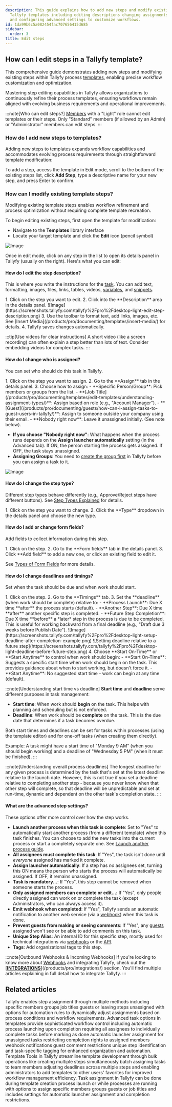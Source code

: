 ```yaml
---
description: This guide explains how to add new steps and modify existing steps in
  Tallyfy templates including editing descriptions changing assignments setting deadlines
  and configuring advanced settings to customize workflows.
id: 1da99b6c5a082454fac707656415d685
sidebar:
  order: 3
title: Edit steps
---
```



## How can I edit steps in a Tallyfy template?

This comprehensive guide demonstrates adding new steps and modifying existing steps within Tallyfy process [templates](/products/pro/documenting/templates/), enabling precise workflow customization and optimization.

Mastering step editing capabilities in Tallyfy allows organizations to continuously refine their process templates, ensuring workflows remain aligned with evolving business requirements and operational improvements.

:::note[Who can edit steps?]
[Members](/products/pro/documenting/members/) with a "Light" role cannot edit templates or their steps. Only "Standard" members (if allowed by an Admin) or "Administrator" members can edit steps.
:::

### How do I add new steps to templates?

Adding new steps to templates expands workflow capabilities and accommodates evolving process requirements through straightforward template modification:

To add a step, access the template in Edit mode, scroll to the bottom of the existing steps list, click **Add Step**, type a descriptive name for your new step, and press Enter to confirm.


### How can I modify existing template steps?

Modifying existing template steps enables workflow refinement and process optimization without requiring complete template recreation.

To begin editing existing steps, first open the template for modification:
- Navigate to the **Templates** library interface
- Locate your target template and click the **Edit** icon (pencil symbol)

![Image](https://screenshots.tallyfy.com/tallyfy%2Fpro%2Fdesktop-light-open-edit-mode-template.png)

Once in edit mode, click on any step in the list to open its details panel in Tallyfy (usually on the right). Here's what you can edit:

#### How do I edit the step description?
This is where you write the instructions for the [task](/products/pro/tracking-and-tasks/tasks/). You can add text, formatting, images, files, links, tables, videos, [variables](/products/pro/documenting/templates/variables/), and [snippets](/products/pro/documenting/templates/snippets/).

<Steps>
1. Click on the step you want to edit.
2. Click into the **Description** area in the details panel.
   ![Image](https://screenshots.tallyfy.com/tallyfy%2Fpro%2Fdesktop-light-edit-step-description.png)
3. Use the toolbar to format text, add links, images, etc. See [Insert Media](/products/pro/documenting/templates/insert-media/) for details.
4. Tallyfy saves changes automatically.
</Steps>

:::tip[Use videos for clear instructions]
A short video (like a screen recording) can often explain a step better than lots of text. Consider embedding videos for complex tasks.
:::

#### How do I change who is assigned?
You can set who should do this task in Tallyfy.

<Steps>
1. Click on the step you want to assign.
2. Go to the **Assign** tab in the details panel.
3. Choose how to assign:
    - **Specific Person/Group**: Pick members or groups from the list.
    - **[Job Title](/products/pro/documenting/templates/edit-templates/understanding-assignment-types/)**: Assign based on role (e.g., "Account Manager").
    - **[Guest](/products/pro/documenting/guests/how-can-i-assign-tasks-to-guest-users-in-tallyfy/)**: Assign to someone outside your company using their email.
    - **Nobody right now**: Leave it unassigned initially. (See note below).
</Steps>

*   **If you choose "Nobody right now"**: What happens when the process runs depends on the **Assign launcher automatically** setting (in the Advanced tab). If ON, the person starting the process gets assigned. If OFF, the task stays unassigned.
*   **Assigning Groups**: You need to [create the group first](/products/pro/documenting/groups/how-to-manage-groups-and-assign-tasks-in-tallyfy/) in Tallyfy before you can assign a task to it.

![Image](https://screenshots.tallyfy.com/tallyfy%2Fpro%2Fdesktop-light-assign-a-task-to-somebody.png)

#### How do I change the step type?
Different step types behave differently (e.g., Approve/Reject steps have different buttons). See [Step Types Explained](/products/pro/tracking-and-tasks/tasks/what-types-of-tasks-can-i-create-with-tallyfy/) for details.

<Steps>
1. Click on the step you want to change.
2. Click the **Type** dropdown in the details panel and choose the new type.
</Steps>

#### How do I add or change form fields?
Add fields to collect information during this step.

<Steps>
1. Click on the step.
2. Go to the **Form fields** tab in the details panel.
3. Click **Add field** to add a new one, or click an existing field to edit it.
</Steps>

See [Types of Form Fields](/products/pro/tracking-and-tasks/tasks/what-are-form-fields-in-tallyfy/) for more details.

#### How do I change deadlines and timings?
Set when the task should be due and when work should start.

<Steps>
1. Click on the step.
2. Go to the **Timings** tab.
3. Set the **deadline** (when work should be complete) relative to:
    - **Process Launch**: Due X time **after** the process starts (default).
    - **Another Step**: Due X time **after** another specific step is completed.
    - **Future Step Completion**: Due X time **before** a *later* step in the process is due to be completed. This is useful for working backward from a final deadline (e.g., "Draft due 3 weeks before Publish Date").
   ![Image](https://screenshots.tallyfy.com/tallyfy%2Fpro%2Fdesktop-light-setup-deadline-after-completion-example.png)
   ![Setting deadline relative to a future step](https://screenshots.tallyfy.com/tallyfy%2Fpro%2Fdesktop-light-deadline-before-future-step.png)
4. Choose **Start On-Time** or **Start Anytime** to control when work should begin:
    - **Start On-Time**: Suggests a specific start time when work should begin on the task. This provides guidance about when to start working, but doesn't force it.
    - **Start Anytime**: No suggested start time - work can begin at any time (default).
</Steps>

:::note[Understanding start time vs deadline]
**Start time** and **deadline** serve different purposes in task management:

- **Start time**: When work should **begin** on the task. This helps with planning and scheduling but is not enforced.
- **Deadline**: When work should be **complete** on the task. This is the due date that determines if a task becomes overdue.

Both start times and deadlines can be set for tasks within processes (using the template editor) and for one-off tasks (when creating them directly).

Example: A task might have a start time of "Monday 9 AM" (when you should begin working) and a deadline of "Wednesday 5 PM" (when it must be finished).
:::

:::note[Understanding overall process deadlines]
The longest deadline for any given process is determined by the task that's set at the latest deadline relative to the launch date. However, this is not true if you set a deadline relative to completing another step - because you never know when that other step will complete, so that deadline will be unpredictable and set at run-time, dynamic and dependent on the other task's completion state.
:::

#### What are the advanced step settings?
These options offer more control over how the step works.

- **Launch another process when this task is complete**: Set to "Yes" to automatically start another process (from a different template) when this task finishes. You can choose to add the new tasks into the current process or start a completely separate one. See [Launch another process guide](/products/pro/launching/launch-process-when-task-is-completed/).
- **All assignees must complete this task**: If "Yes", the task isn't done until *everyone* assigned has marked it complete.
- **Assign launcher automatically**: If a step has *no* assignees set, turning this ON means the person who starts the process will automatically be assigned. If OFF, it remains unassigned.
- **Task is mandatory...**: If "Yes", this step cannot be removed when someone starts the process.
- **Only assigned members can complete or edit...**: If "Yes", only people directly assigned can work on or complete the task (except Administrators, who can always access it).
- **Emit webhook when completed**: If "Yes", Tallyfy sends an automatic notification to another web service (via a [webhook](/products/pro/integrations/webhooks/)) when this task is done.
- **Prevent guests from making or seeing comments**: If "Yes", any [guests](/products/pro/documenting/guests/) assigned won't see or be able to add comments on this task.
- **Unique Step Alias**: An internal ID for this specific step, mostly used for technical integrations via [webhooks](/products/pro/integrations/webhooks/) or the [API](/products/pro/integrations/open-api/).
- **Tags**: Add organizational tags to this step.

:::note[Outbound Webhooks & Incoming Webhooks]
If you're looking to know more about [Webhooks](/products/pro/integrations/webhooks/) and integrating Tallyfy, check out the [**[INTEGRATIONS](/products/pro/integrations/)**](/products/pro/integrations/) section. You'll find multiple articles explaining in full detail how to integrate Tallyfy.
:::


## Related articles
<CardGrid>
<LinkTitleCard header="<b>Edit Templates > Assign steps in the Tallyfy template builder</b>" href="/products/pro/documenting/templates/edit-templates/assign-steps-in-the-tallyfy-template-builder/" > Tallyfy enables step assignment through multiple methods including specific members groups job titles guests or leaving steps unassigned with options for automation rules to dynamically adjust assignments based on process conditions and workflow requirements. </LinkTitleCard>
<LinkTitleCard header="<b>Tasks > Advanced tab</b>" href="/products/pro/tracking-and-tasks/tasks/how-can-i-utilize-tallyfys-advanced-tab-features/" > Advanced task options in templates provide sophisticated workflow control including automatic process launching upon completion requiring all assignees to individually complete tasks before marking as done automatic launcher assignment for unassigned tasks restricting completion rights to assigned members webhook notifications guest comment restrictions unique step identification and task-specific tagging for enhanced organization and automation. </LinkTitleCard>
<LinkTitleCard header="<b>Templates > Template Tools</b>" href="/products/pro/documenting/templates/how-can-power-tools-enhance-my-tallyfy-experience/" > Template Tools in Tallyfy streamline template development through bulk operations like creating multiple steps simultaneously batch assigning tasks to team members adjusting deadlines across multiple steps and enabling administrators to add templates to other users' favorites for improved workflow management efficiency. </LinkTitleCard>
<LinkTitleCard header="<b>Edit Task > Assign members or guests after launching</b>" href="/products/pro/tracking-and-tasks/tasks/edit-task/how-can-i-assign-members-to-tasks-in-tallyfy/" > Task assignment in Tallyfy can be done during template creation process launch or while processes are running with options to assign specific members groups guests or job titles and includes settings for automatic launcher assignment and completion restrictions. </LinkTitleCard>
</CardGrid>